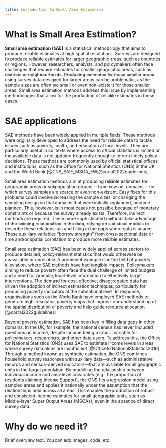 ```yaml
---
title: Introduction to Small Area Estimation
---
```


# What is Small Area Estimation?

**Small area estimation (SAE)** is a statistical methodology that aims to produce reliable estimates at high spatial resolutions. Surveys are designed to produce reliable estimates for larger geographic areas, such as countries or regions. However, researchers, analysts, and policymakers often face challenges that require estimates for smaller geographic areas, such as districts or neighbourhoods. Producing estimates for these smaller areas using survey data designed for larger areas can be problematic, as the sample sizes are often too small or even non-existent for those smaller areas. Small area estimation methods address this issue by implementing methodologies that allow for the production of reliable estimates in these cases.

# SAE applications

SAE methods have been widely applied in mulitple fields. These methods were originally developed to address the need for reliable data to tackle issues such as poverty, health, and education at local levels. They are particularly useful in contexts where access to official statistics is limited or the available data is not updated frequently enough to inform timely policy decisions. These methods are commonly used by official statistical offices and institutions, such as the Office for National Statistics (ONS) in the UK and the World Bank [@ONS_SAIE_MSOA_EW;@corral2022guidelines].



Small area estimation methods aim at producing reliable estimates for geographic areas or subpopulation groups —from now on, domains— for which survey samples are scarce or even non-existent. Easy fixes for this problems could involve increasing the sample sizes, or changing the sampling design so that domains that were initially unplanned, become planned. This, however, is in most cases not possible because of monetary constraints or because the survey already exists. Therefore, indirect methods are required. These more sophisticated methods take advantage of the existing relationships in the data, relying on statistical models to describe these relationships and filling in the gaps where data is scarce. These auxiliary variables "borrow strength" from cross-sectional data or time and/or spatial correlation to produce more reliable estimates.

Small area estimation (SAE) has been widely applied across sectors to produce detailed, policy-relevant statistics that would otherwise be unavailable or unreliable. A prominent example is in the field of poverty alleviation, where SAE methods have had tangible impacts. Policymakers aiming to reduce poverty often face the dual challenge of limited budgets and a need for granular, local-level information to effectively target interventions. The demand for cost-effective, disaggregated data has driven the adoption of indirect estimation techniques, particularly for producing poverty indicators at the subnational level. In response, organisations such as the World Bank have employed SAE methods to generate high-resolution poverty maps that improve our understanding of the spatial distribution of poverty and help guide resource allocation [@corral2022guidelines]

Beyond poverty estimation, SAE has been key in filling data gaps in other domains. In the UK, for example, the national census has never included questions on income, despite income being a crucial variable for policymakers, researchers, and other data users. To address this, the Office for National Statistics (ONS) uses SAE to estimate income levels in areas where survey data alone are insufficient [@OfficeforNationalStatistics2016]. Through a method known as synthetic estimation, the ONS combines household survey responses with auxiliary data—such as administrative records and census-derived indicators—that are available for all geographic units in the target population. By modelling the relationship between individual income and area-level covariates (e.g., the proportion of residents claiming Income Support), the ONS fits a regression model using sampled areas and applies it nationally under the assumption that the relationships hold across all areas. This enables the production of robust and consistent income estimates for small geographic units, such as Middle-layer Super Output Areas (MSOAs), even in the absence of direct survey data.


# Why do we need it?

Brief overview text. You can add images, code, etc.
